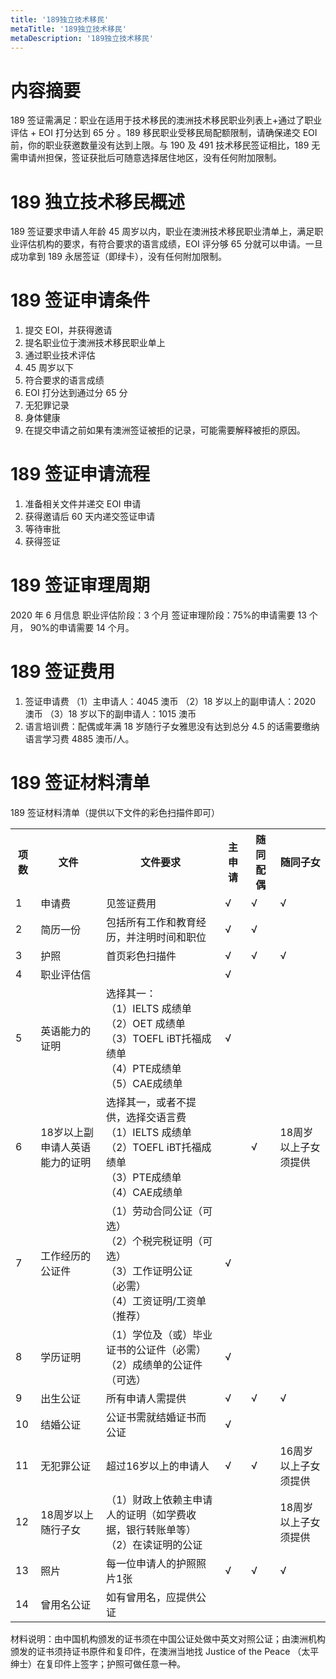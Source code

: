 ```yaml
---
title: '189独立技术移民'
metaTitle: '189独立技术移民'
metaDescription: '189独立技术移民'
---
```


# 内容摘要

189 签证需满足：职业在适用于技术移民的澳洲技术移民职业列表上+通过了职业评估 + EOI 打分达到 65 分 。189 移民职业受移民局配额限制，请确保递交 EOI 前，你的职业获邀数量没有达到上限。与 190 及 491 技术移民签证相比，189 无需申请州担保，签证获批后可随意选择居住地区，没有任何附加限制。

# 189 独立技术移民概述

189 签证要求申请人年龄 45 周岁以内，职业在澳洲技术移民职业清单上，满足职业评估机构的要求，有符合要求的语言成绩，EOI 评分够 65 分就可以申请。一旦成功拿到 189 永居签证（即绿卡），没有任何附加限制。

# 189 签证申请条件

1. 提交 EOI，并获得邀请
2. 提名职业位于澳洲技术移民职业单上
3. 通过职业技术评估
4. 45 周岁以下
5. 符合要求的语言成绩
6. EOI 打分达到通过分 65 分
7. 无犯罪记录
8. 身体健康
9. 在提交申请之前如果有澳洲签证被拒的记录，可能需要解释被拒的原因。

# 189 签证申请流程

1. 准备相关文件并递交 EOI 申请
2. 获得邀请后 60 天内递交签证申请
3. 等待审批
4. 获得签证

# 189 签证审理周期

2020 年 6 月信息
职业评估阶段：3 个月
签证审理阶段：75%的申请需要 13 个月， 90%的申请需要 14 个月。

# 189 签证费用

1. 签证申请费
   （1）主申请人：4045 澳币
   （2）18 岁以上的副申请人：2020 澳币
   （3）18 岁以下的副申请人：1015 澳币
2. 语言培训费：配偶或年满 18 岁随行子女雅思没有达到总分 4.5 的话需要缴纳语言学习费 4885 澳币/人。

# 189 签证材料清单

189 签证材料清单（提供以下文件的彩色扫描件即可）

<table className="table table-striped table-bordered">
  <tbody>
    <tr>
      <th>
        <div>项数</div>
      </th>
      <th>
        <div>文件</div>
      </th>
      <th>
        <div>文件要求</div>
      </th>
      <th>
        <div>主申请</div>
      </th>
      <th>
        <div>随同配偶</div>
      </th>
      <th>
        <div>随同子女</div>
      </th>
    </tr>
    <tr>
      <td>
        <div>1</div>
      </td>
      <td>
        <div>申请费</div>
      </td>
      <td>
        <div>见签证费用</div>
      </td>
      <td>
        <div>√</div>
      </td>
      <td>
        <div>√</div>
      </td>
      <td>
        <div>√</div>
      </td>
    </tr>
    <tr>
      <td>
        <div>2</div>
      </td>
      <td>
        <div>简历一份</div>
      </td>
      <td>
        <div>包括所有工作和教育经历，并注明时间和职位</div>
      </td>
      <td>
        <div>√</div>
      </td>
      <td>
        <div>√</div>
      </td>
      <td></td>
    </tr>
    <tr>
      <td>
        <div>3</div>
      </td>
      <td>
        <div>护照</div>
      </td>
      <td>
        <div>首页彩色扫描件</div>
      </td>
      <td>
        <div>√</div>
      </td>
      <td>
        <div>√</div>
      </td>
      <td>
        <div>√</div>
      </td>
    </tr>
    <tr>
      <td>
        <div>4</div>
      </td>
      <td>
        <div>职业评估信</div>
      </td>
      <td></td>
      <td>
        <div>√</div>
      </td>
      <td></td>
      <td></td>
    </tr>
    <tr>
      <td>
        <div>5</div>
      </td>
      <td>
        <div>英语能力的证明</div>
      </td>
      <td>
        <div>选择其一：</div>
        <div>
          <div>（1）IELTS 成绩单</div>
          <div>（2）OET 成绩单</div>
          <div>（3）TOEFL iBT托福成绩单</div>
          <div>（4）PTE成绩单</div>
          <div>（5）CAE成绩单</div>
        </div>
      </td>
      <td>
        <div>√</div>
      </td>
      <td></td>
      <td></td>
    </tr>
    <tr>
      <td>
        <div>6</div>
      </td>
      <td>
        <div>18岁以上副申请人英语能力的证明</div>
      </td>
      <td>
        <div>选择其一，或者不提供，选择交语言费</div>
        <div>
          <div>（1）IELTS 成绩单</div>
          <div>（2）TOEFL iBT托福成绩单</div>
          <div>（3）PTE成绩单</div>
          <div>（4）CAE成绩单</div>
        </div>
      </td>
      <td></td>
      <td>
        <div>√</div>
      </td>
      <td>
        <div>18周岁以上子女须提供</div>
      </td>
    </tr>
    <tr>
      <td>
        <div>7</div>
      </td>
      <td>
        <div>工作经历的公证件</div>
      </td>
      <td>
        <div>
          <div>（1）劳动合同公证（可选）</div>
          <div>（2）个税完税证明（可选）</div>
          <div>（3）工作证明公证 （必需）</div>
          <div>（4）工资证明/工资单 （推荐）</div>
        </div>
      </td>
      <td>
        <div>√</div>
      </td>
      <td></td>
      <td></td>
    </tr>
    <tr>
      <td>
        <div>8</div>
      </td>
      <td>
        <div>学历证明</div>
      </td>
      <td>
        <div>
          <div>（1）学位及（或）毕业证书的公证件（必需）</div>
          <div>（2）成绩单的公证件（可选）</div>
        </div>
      </td>
      <td>
        <div>√</div>
      </td>
      <td></td>
      <td></td>
    </tr>
    <tr>
      <td>
        <div>9</div>
      </td>
      <td>
        <div>出生公证</div>
      </td>
      <td>
        <div>所有申请人需提供</div>
      </td>
      <td>
        <div>√</div>
      </td>
      <td>
        <div>√</div>
      </td>
      <td>
        <div>√</div>
      </td>
    </tr>
    <tr>
      <td>
        <div>10</div>
      </td>
      <td>
        <div>结婚公证</div>
      </td>
      <td>
        <div>公证书需就结婚证书而公证</div>
      </td>
      <td>
        <div>√</div>
      </td>
      <td></td>
      <td></td>
    </tr>
    <tr>
      <td>
        <div>11</div>
      </td>
      <td>
        <div>无犯罪公证</div>
      </td>
      <td>
        <div>超过16岁以上的申请人</div>
      </td>
      <td>
        <div>√</div>
      </td>
      <td>
        <div>√</div>
      </td>
      <td>
        <div>16周岁以上子女须提供</div>
      </td>
    </tr>
    <tr>
      <td>
        <div>12</div>
      </td>
      <td>
        <div>18周岁以上随行子女</div>
      </td>
      <td>
        <div>
          <div>（1）财政上依赖主申请人的证明（如学费收据，银行转账单等）</div>
          <div>（2）在读证明的公证</div>
        </div>
      </td>
      <td></td>
      <td></td>
      <td>
        <div>18周岁以上子女须提供</div>
      </td>
    </tr>
    <tr>
      <td>
        <div>13</div>
      </td>
      <td>
        <div>照片</div>
      </td>
      <td>
        <div>每一位申请人的护照照片1张</div>
      </td>
      <td>
        <div>√</div>
      </td>
      <td>
        <div>√</div>
      </td>
      <td>
        <div>√</div>
      </td>
    </tr>
    <tr>
      <td>
        <div>14</div>
      </td>
      <td>
        <div>曾用名公证</div>
      </td>
      <td>
        <div>如有曾用名，应提供公证</div>
      </td>
      <td></td>
      <td></td>
      <td></td>
    </tr>
  </tbody>
</table>

材料说明：由中国机构颁发的证书须在中国公证处做中英文对照公证；由澳洲机构颁发的证书须持证书原件和复印件，在澳洲当地找 Justice of the Peace （太平绅士）在复印件上签字；护照可做任意一种。
